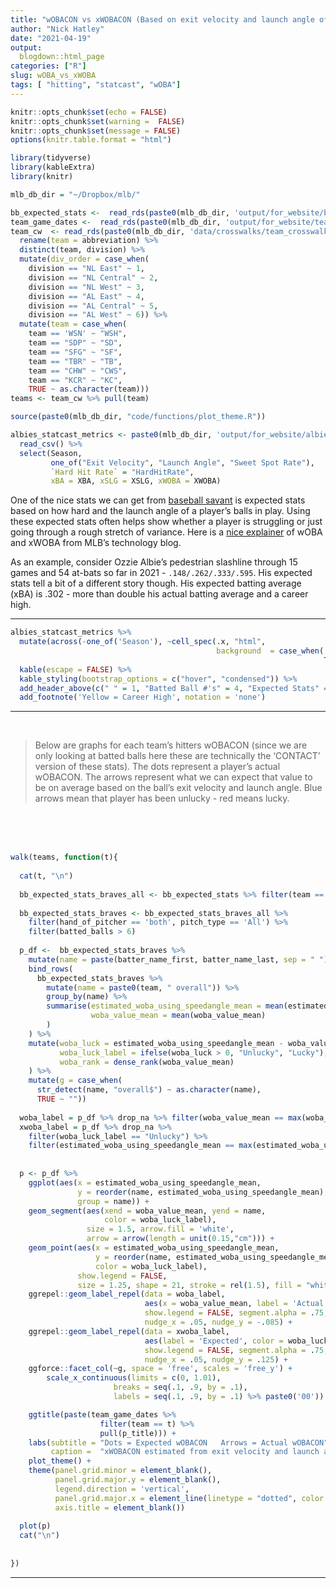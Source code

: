```yaml
---
title: "wOBACON vs xWOBACON (Based on exit velocity and launch angle of batted balls)"
author: "Nick Hatley"
date: "2021-04-19"
output:
  blogdown::html_page
categories: ["R"]
slug: wOBA_vs_xWOBA
tags: [ "hitting", "statcast", "wOBA"]
---
```

```r
knitr::opts_chunk$set(echo = FALSE)
knitr::opts_chunk$set(warning =  FALSE)
knitr::opts_chunk$set(message = FALSE)
options(knitr.table.format = "html")
```


```r
library(tidyverse)
library(kableExtra)
library(knitr)

mlb_db_dir = "~/Dropbox/mlb/"

bb_expected_stats <-  read_rds(paste0(mlb_db_dir, 'output/for_website/bb_expected_stats.rds'))
team_game_dates <-  read_rds(paste0(mlb_db_dir, 'output/for_website/team_game_dates.rds'))
team_cw  <- read_rds(paste0(mlb_db_dir, 'data/crosswalks/team_crosswalk_current.rds')) %>% 
  rename(team = abbreviation) %>% 
  distinct(team, division) %>% 
  mutate(div_order = case_when(
    division == "NL East" ~ 1,
    division == "NL Central" ~ 2, 
    division == "NL West" ~ 3,
    division == "AL East" ~ 4,
    division == "AL Central" ~ 5,
    division == "AL West" ~ 6)) %>% 
  mutate(team = case_when(
    team == 'WSN' ~ "WSH",
    team == "SDP" ~ "SD",
    team == "SFG" ~ "SF",
    team == "TBR" ~ "TB",
    team == "CHW" ~ "CWS",
    team == "KCR" ~ "KC",
    TRUE ~ as.character(team)))
teams <- team_cw %>% pull(team)

source(paste0(mlb_db_dir, "code/functions/plot_theme.R"))

albies_statcast_metrics <- paste0(mlb_db_dir, 'output/for_website/albies_statcast_metrics.csv') %>% 
  read_csv() %>% 
  select(Season, 
         one_of("Exit Velocity", "Launch Angle", "Sweet Spot Rate"),
         `Hard Hit Rate` = "HardHitRate",
         xBA = XBA, xSLG = XSLG, xWOBA = XWOBA)
```

One of the nice stats we can get from [baseball savant](https://baseballsavant.mlb.com/) is expected stats based on how hard and the launch angle of a player's balls in play. Using these expected stats often helps show whether a player is struggling or just going through a rough stretch of variance. Here is a [nice explainer](https://technology.mlblogs.com/an-introduction-to-expected-weighted-on-base-average-xwoba-29d6070ba52b) of wOBA and xWOBA from MLB's technology blog.   

As an example, consider Ozzie Albie's  pedestrian slashline through 15 games and 54 at-bats so far in 2021 - `.148/.262/.333/.595`. His expected stats tell a bit of a different story though. His expected batting average (xBA) is .302 - more than double his actual batting average and a career high.	 
  
***********
  
```r
albies_statcast_metrics %>% 
  mutate(across(-one_of('Season'), ~cell_spec(.x, "html",
                                              background  = case_when(.x == max(.x) ~ "yellow",
                                                                      TRUE ~ "white")))) %>% 
  kable(escape = FALSE) %>% 
  kable_styling(bootstrap_options = c("hover", "condensed")) %>% 
  add_header_above(c(" " = 1, "Batted Ball #'s" = 4, "Expected Stats" = 3))  %>% 
  add_footnote('Yellow = Career High', notation = 'none')
```

***********
  
<br>

> Below are graphs for each team's hitters wOBACON (since we are only looking at batted balls here these are technically the 'CONTACT' version of these stats). The dots represent a player's actual wOBACON. The arrows represent what we can expect that value to be on average based on the ball's exit velocity and launch angle. Blue arrows mean that player has been unlucky - red means lucky. 

<br>  
<br>  
  
```r
walk(teams, function(t){
  
  cat(t, "\n")
  
  bb_expected_stats_braves_all <- bb_expected_stats %>% filter(team == t) %>% distinct
  
  bb_expected_stats_braves <- bb_expected_stats_braves_all %>% 
    filter(hand_of_pitcher == 'both', pitch_type == 'All') %>% 
    filter(batted_balls > 6)
  
  p_df <-  bb_expected_stats_braves %>% 
    mutate(name = paste(batter_name_first, batter_name_last, sep = " ")) %>% 
    bind_rows(
      bb_expected_stats_braves %>% 
        mutate(name = paste0(team, " overall")) %>% 
        group_by(name) %>% 
        summarise(estimated_woba_using_speedangle_mean = mean(estimated_woba_using_speedangle_mean),
                  woba_value_mean = mean(woba_value_mean)
        )
    ) %>% 
    mutate(woba_luck = estimated_woba_using_speedangle_mean - woba_value_mean,
           woba_luck_label = ifelse(woba_luck > 0, "Unlucky", "Lucky"),
           woba_rank = dense_rank(woba_value_mean)
    ) %>% 
    mutate(g = case_when(
      str_detect(name, "overall$") ~ as.character(name),
      TRUE ~ "")) 
  
  woba_label = p_df %>% drop_na %>% filter(woba_value_mean == max(woba_value_mean))
  xwoba_label = p_df %>% drop_na %>% 
    filter(woba_luck_label == "Unlucky") %>% 
    filter(estimated_woba_using_speedangle_mean == max(estimated_woba_using_speedangle_mean))
  
  
  p <- p_df %>% 
    ggplot(aes(x = estimated_woba_using_speedangle_mean, 
               y = reorder(name, estimated_woba_using_speedangle_mean),
               group = name)) + 
    geom_segment(aes(xend = woba_value_mean, yend = name,
                     color = woba_luck_label),
                 size = 1.5, arrow.fill = 'white',
                 arrow = arrow(length = unit(0.15,"cm"))) + 
    geom_point(aes(x = estimated_woba_using_speedangle_mean, 
                   y = reorder(name, estimated_woba_using_speedangle_mean),
                   color = woba_luck_label), 
               show.legend = FALSE, 
               size = 1.25, shape = 21, stroke = rel(1.5), fill = "white") + 
    ggrepel::geom_label_repel(data = woba_label,
                              aes(x = woba_value_mean, label = 'Actual', color = woba_luck_label),
                              show.legend = FALSE, segment.alpha = .75, 
                              nudge_x = .05, nudge_y = -.085) + 
    ggrepel::geom_label_repel(data = xwoba_label,
                              aes(label = 'Expected', color = woba_luck_label),
                              show.legend = FALSE, segment.alpha = .75, 
                              nudge_x = .05, nudge_y = .125) + 
    ggforce::facet_col(~g, space = 'free', scales = 'free_y') + 
        scale_x_continuous(limits = c(0, 1.01),
                       breaks = seq(.1, .9, by = .1),
                       labels = seq(.1, .9, by = .1) %>% paste0('00')) +

    ggtitle(paste(team_game_dates %>% 
                    filter(team == t) %>% 
                    pull(p_title))) +
    labs(subtitle = "Dots = Expected wOBACON   Arrows = Actual wOBACON", 
         caption =  "xWOBACON estimated from exit velocity and launch angle (among players with >6 batted balls)") + 
    plot_theme() +
    theme(panel.grid.minor = element_blank(),
          panel.grid.major.y = element_blank(),
          legend.direction = 'vertical',
          panel.grid.major.x = element_line(linetype = "dotted", color = "#A4A4A4", size = .4),
          axis.title = element_blank())
  
  plot(p)  
  cat("\n")
  
  
})

```
  
***********
  

